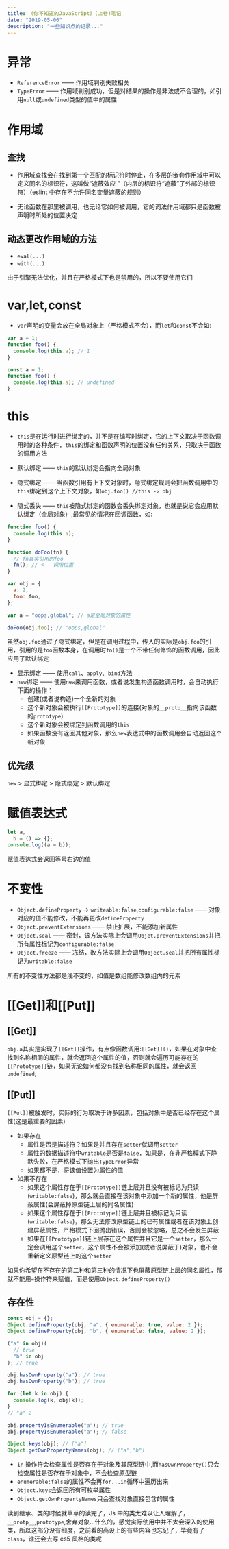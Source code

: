 ```yaml
---
title: 《你不知道的JavaScript》(上卷)笔记
date: "2019-05-06"
description: "一些知识点的记录..."
---
```


# 异常

- `ReferenceError` —— 作用域判别失败相关
- `TypeError` —— 作用域判别成功，但是对结果的操作是非法或不合理的，如引用`null`或`undefined`类型的值中的属性

# 作用域

## 查找

- 作用域查找会在找到第一个匹配的标识符时停止，在多层的嵌套作用域中可以定义同名的标识符，这叫做“遮蔽效应 ”（内层的标识符“遮蔽”了外部的标识符）（eslint 中存在不允许同名变量遮蔽的规则）

- 无论函数在那里被调用，也无论它如何被调用，它的词法作用域都只是函数被声明时所处的位置决定

## 动态更改作用域的方法

- `eval(...)`
- `with(...)`

由于引擎无法优化，并且在严格模式下也是禁用的，所以不要使用它们

# var,let,const

- `var`声明的变量会放在全局对象上（严格模式不会），而`let`和`const`不会如:

```javascript
var a = 1;
function foo() {
  console.log(this.a); // 1
}

const a = 1;
function foo() {
  console.log(this.a); // undefined
}
```

# this

- `this`是在运行时进行绑定的，并不是在编写时绑定，它的上下文取决于函数调用时的各种条件，`this`的绑定和函数声明的位置没有任何关系，只取决于函数的调用方法

- 默认绑定 —— `this`的默认绑定会指向全局对象
- 隐式绑定 —— 当函数引用有上下文对象时，隐式绑定规则会把函数调用中的`this`绑定到这个上下文对象，如`obj.foo() //this -> obj`
- 隐式丢失 —— `this`被隐式绑定的函数会丢失绑定对象，也就是说它会应用默认绑定（全局对象）,最常见的情况在回调函数，如:

```javascript
function foo() {
  console.log(this.a);
}

function doFoo(fn) {
  // fn其实引用的foo
  fn(); // <-- 调用位置
}

var obj = {
  a: 2,
  foo: foo,
};

var a = "oops,global"; // a是全局对象的属性

doFoo(obj.foo); // "oops,global"
```

虽然`obj.foo`通过了隐式绑定，但是在调用过程中，传入的实际是`obj.foo`的引用，引用的是`foo`函数本身，在调用时`fn()`是一个不带任何修饰的函数调用，因此应用了默认绑定

- 显示绑定 —— 使用`call`、`apply`、`bind`方法
- `new`绑定 —— 使用`new`来调用函数，或者说发生构造函数调用时，会自动执行下面的操作：
  - 创建(或者说构造)一个全新的对象
  - 这个新对象会被执行`[[Prototype]]`的连接(对象的`__proto__`指向该函数的`prototype`)
  - 这个新对象会被绑定到函数调用的`this`
  - 如果函数没有返回其他对象，那么`new`表达式中的函数调用会自动返回这个新对象

## 优先级

`new` > 显式绑定 > 隐式绑定 > 默认绑定

# 赋值表达式

```javascript
let a,
  b = () => {};
console.log((a = b));
```

赋值表达式会返回等号右边的值

# 不变性

- `Object.defineProperty` -> `writeable:false`,`configurable:false` —— 对象对应的值不能修改，不能再更改`defineProperty`
- `Object.preventExtensions` —— 禁止扩展，不能添加新属性
- `Object.seal` —— 密封，该方法实际上会调用`Objet.preventExtensions`并把所有属性标记为`configurable:false`
- `Object.freeze` —— 冻结，改方法实际上会调用`Object.seal`并把所有属性标记为`writable:false`

所有的不变性方法都是浅不变的，如值是数组能修改数组内的元素

# [[Get]]和[[Put]]

## [[Get]]

`obj.a`其实是实现了`[[Get]]`操作，有点像函数调用:`[[Get]]()`，如果在对象中查找到名称相同的属性，就会返回这个属性的值，否则就会遍历可能存在的`[[Prototype]]`链，如果无论如何都没有找到名称相同的属性，就会返回`undefined`;

## [[Put]]

`[[Put]]`被触发时，实际的行为取决于许多因素，包括对象中是否已经存在这个属性(这是最重要的因素)

- 如果存在
  - 属性是否是描述符？如果是并且存在`setter`就调用`setter`
  - 属性的数据描述符中`writable`是否是`false`，如果是，在非严格模式下静默失败，在严格模式下抛出`TypeError`异常
  - 如果都不是，将该值设置为属性的值
- 如果不存在
  - 如果这个属性存在于`[[Prototype]]`链上层并且没有被标记为只读(`writable:false`)，那么就会直接在该对象中添加一个新的属性，他是屏蔽属性(会屏蔽掉原型链上层的同名属性)
  - 如果这个属性存在于`[[Prototype]]`链上层并且被标记为只读(`writable:false`)，那么无法修改原型链上的已有属性或者在该对象上创建屏蔽属性，严格模式下回抛出错误，否则会被忽略，总之不会发生屏蔽
  - 如果在`[[Prototype]]`链上层存在这个属性并且它是一个`setter`，那么一定会调用这个`setter`，这个属性不会被添加(或者说屏蔽于)对象，也不会重新定义原型链上的这个`setter`

如果你希望在不存在的第二种和第三种的情况下也屏蔽原型链上层的同名属性，那就不能用`=`操作符来赋值，而是使用`Object.defineProperty()`

## 存在性

```javascript
const obj = {};
Object.defineProperty(obj, "a", { enumerable: true, value: 2 });
Object.defineProperty(obj, "b", { enumerable: false, value: 2 });

("a" in obj)(
  // true
  "b" in obj
); // true

obj.hasOwnProperty("a"); // true
obj.hasOwnProperty("b"); // true

for (let k in obj) {
  console.log(k, obj[k]);
}
// "a" 2

obj.propertyIsEnumerable("a"); // true
obj.propertyIsEnumerable("a"); // false

Object.keys(obj); // ["a"]
Object.getOwnPropertyNames(obj); // ["a","b"]
```

- `in` 操作符会检查属性是否存在于对象及其原型链中,而`hasOwnProperty()`只会检查属性是否存在于对象中，不会检查原型链
- `enumerable:false`的属性不会再`for...in`循环中遍历出来
- `Object.keys`会返回所有可枚举属性
- `Object.getOwnPropertyNames`只会查找对象直接包含的属性

读到继承、类的时候就草草的读完了，Js 中的类太难以让人理解了，`__protp__`,`prototype`,舍弃对象...什么的，感觉实际使用中并不太会深入的使用类，所以这部分没有细度，之前看的高设上的有些内容也忘记了，毕竟有了`class`，谁还会去写 es5 风格的类呢
